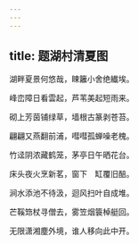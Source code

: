 ```yaml
---
---
---
```

title: 题湖村清夏图
---



湖畔夏景何悠哉，䀳籬小舍绝纎埃。

峰峦障日看雲起，芦苇美起短雨来。

砌上芳茵铺绿草，墙根古篆剥苍苔。

翩翩又燕翻前浦，嘒嘒孤蝉噪老槐。

竹迳阴浓藏鹤笼，茅亭日午晒花台。

床头夜火烹新茗，窗下　缸覆旧醅。

涧水添池不待汲，迴风扫叶自成堆。

芒鞵筇杖寻僧去，雾笠烟簑棹艇回。

无限潇湘塵外境，谁人移向此中开。